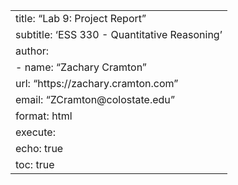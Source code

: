 ---
title: "Lab 9: Project Report"
subtitle: 'ESS 330 - Quantitative Reasoning'
author:
  - name: "Zachary Cramton"
    url: "https://zachary.cramton.com"
    email: "ZCramton@colostate.edu"
format: html
execute:
  echo: true
toc: true
---